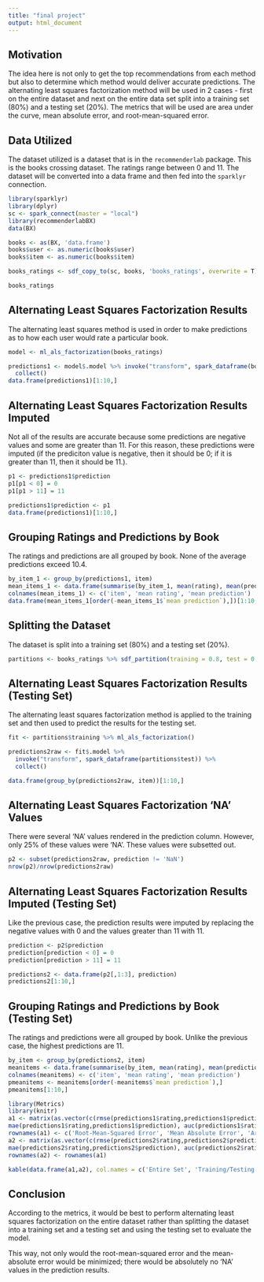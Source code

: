 ```yaml
---
title: "final project"
output: html_document
---
```


## Motivation

The idea here is not only to get the top recommendations from each method but also to determine which method would deliver accurate predictions. The alternating least squares factorization method will be used in 2 cases - first on the entire dataset and next on the entire data set split into a training set (80%) and a testing set (20%). The metrics that will be used are area under the curve, mean absolute error, and root-mean-squared error.

## Data Utilized

The dataset utilized is a dataset that is in the `recommenderlab` package. This is the books crossing dataset. The ratings range between 0 and 11. The dataset will be converted into a data frame and then fed into the `sparklyr` connection.   

```r
library(sparklyr)
library(dplyr)
sc <- spark_connect(master = "local")
library(recommenderlabBX)
data(BX)

books <- as(BX, 'data.frame')
books$user <- as.numeric(books$user)
books$item <- as.numeric(books$item)

books_ratings <- sdf_copy_to(sc, books, 'books_ratings', overwrite = T)

books_ratings
```

## Alternating Least Squares Factorization Results

The alternating least squares method is used in order to make predictions as to how each user would rate a particular book.

```r
model <- ml_als_factorization(books_ratings)

predictions1 <- model$.model %>% invoke("transform", spark_dataframe(books_ratings)) %>%
  collect()
data.frame(predictions1)[1:10,]
```

## Alternating Least Squares Factorization Results Imputed

Not all of the results are accurate because some predictions are negative values and some are greater than 11. For this reason, these predictions were imputed (if the prediciton value is negative, then it should be 0; if it is greater than 11, then it should be 11.).

```r
p1 <- predictions1$prediction
p1[p1 < 0] = 0
p1[p1 > 11] = 11

predictions1$prediction <- p1
data.frame(predictions1)[1:10,]
```

## Grouping Ratings and Predictions by Book

The ratings and predictions are all grouped by book. None of the average predictions exceed 10.4.

```r
by_item_1 <- group_by(predictions1, item)
mean_items_1 <- data.frame(summarise(by_item_1, mean(rating), mean(prediction)))
colnames(mean_items_1) <- c('item', 'mean rating', 'mean prediction')
data.frame(mean_items_1[order(-mean_items_1$`mean prediction`),])[1:10,]
```

## Splitting the Dataset

The dataset is split into a training set (80%) and a testing set (20%).

```r
partitions <- books_ratings %>% sdf_partition(training = 0.8, test = 0.2, seed = 1099)
```

## Alternating Least Squares Factorization Results (Testing Set)

The alternating least squares factorization method is applied to the training set and then used to predict the results for the testing set.

```r
fit <- partitions$training %>% ml_als_factorization()

predictions2raw <- fit$.model %>%
  invoke("transform", spark_dataframe(partitions$test)) %>%
  collect()

data.frame(group_by(predictions2raw, item))[1:10,]
```

## Alternating Least Squares Factorization 'NA' Values

There were several 'NA' values rendered in the prediction column. However, only 25% of these values were 'NA'. These values were subsetted out. 

```r
p2 <- subset(predictions2raw, prediction != 'NaN')
nrow(p2)/nrow(predictions2raw)
```

## Alternating Least Squares Factorization Results Imputed (Testing Set)

Like the previous case, the prediction results were imputed by replacing the negative values with 0 and the values greater than 11 with 11.

```r
prediction <- p2$prediction
prediction[prediction < 0] = 0
prediction[prediction > 11] = 11

predictions2 <- data.frame(p2[,1:3], prediction)
predictions2[1:10,]
```

## Grouping Ratings and Predictions by Book (Testing Set)

The ratings and predictions were all grouped by book. Unlike the previous case, the highest predictions are 11. 

```r
by_item <- group_by(predictions2, item)
meanitems <- data.frame(summarise(by_item, mean(rating), mean(prediction)))
colnames(meanitems) <- c('item', 'mean rating', 'mean prediction')
pmeanitems <- meanitems[order(-meanitems$`mean prediction`),]
pmeanitems[1:10,]
```

```r
library(Metrics)
library(knitr)
a1 <- matrix(as.vector(c(rmse(predictions1$rating,predictions1$prediction),
mae(predictions1$rating,predictions1$prediction), auc(predictions1$rating,predictions1$prediction))))
rownames(a1) <- c('Root-Mean-Squared Error', 'Mean Absolute Error', 'Area Under Curve') 
a2 <- matrix(as.vector(c(rmse(predictions2$rating,predictions2$prediction),
mae(predictions2$rating,predictions2$prediction), auc(predictions2$rating,predictions2$prediction))))
rownames(a2) <- rownames(a1)

kable(data.frame(a1,a2), col.names = c('Entire Set', 'Training/Testing'))
```

## Conclusion

According to the metrics, it would be best to perform alternating least squares factorization on the entire dataset rather than splitting the dataset into a training set and a testing set and using the testing set to evaluate the model. 

This way, not only would the root-mean-squared error and the mean-absolute error would be minimized; there would be absolutely no 'NA' values in the prediction results. 

